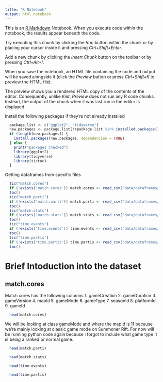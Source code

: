 ```yaml
---
title: "R Notebook"
output: html_notebook
---
```


This is an [R Markdown](http://rmarkdown.rstudio.com) Notebook. When you execute code within the notebook, the results appear beneath the code. 

Try executing this chunk by clicking the *Run* button within the chunk or by placing your cursor inside it and pressing *Ctrl+Shift+Enter*. 

Add a new chunk by clicking the *Insert Chunk* button on the toolbar or by pressing *Ctrl+Alt+I*.

When you save the notebook, an HTML file containing the code and output will be saved alongside it (click the *Preview* button or press *Ctrl+Shift+K* to preview the HTML file).

The preview shows you a rendered HTML copy of the contents of the editor. Consequently, unlike *Knit*, *Preview* does not run any R code chunks. Instead, the output of the chunk when it was last run in the editor is displayed.

Install the following packages if they're not already installed

```r
  package.list <- c("ggplot2", "tidyverse")
  new.packages <- package.list[!(package.list %in% installed.packages()[,"Package"])]
  if (length(new.packages)) {
    install.packages(new.packages, dependencies = TRUE)
  } else {
    print("packages checked")
    library(ggplot2)
    library(tidyverse)
    library(tictoc)
  }
```

Getting dataframes from specific files
```r
  tic("match.cores")
  if (!exists('match.cores')) match.cores <- read_csv("data/dataframes/matchcores.csv")
  toc()
  tic("match.parti")
  if (!exists('match.parti')) match.parti <- read_csv("data/dataframes/matchparticipants.csv")
  toc()
  tic("match.stats")
  if (!exists('match.stats')) match.stats <- read_csv("data/dataframes/matchstats.csv")
  toc()
  tic("time.events")
  if (!exists('time.events')) time.events <- read_csv("data/dataframes/timelineEvents.csv")
  toc()
  tic("time.partis")
  if (!exists('time.partis')) time.partis <- read_csv("data/dataframes/timelineParticipants.csv")
  toc()
```

# Brief Intoduction into the dataset

## match.cores
  Match cores has the following columns
  1. gameCreation
  2. gameDuration
  3. gameVersion
  4. mapId
  5. gameMode
  6. gameType
  7. seasonId
  8. platformId
  9. gameId
  

```r
  head(match.cores)
```

We will be looking at class gameMode and where the mapId is 11 because we're mainly looking at classic game mode on Summoner Rift. For now will be running python code again because I forgot to include what game type it is being a ranked or normal game.


```r
  head(match.parti)
```

```r
  head(match.stats)
```

```r
  head(time.events)
```

```r
  head(time.partis)
```


